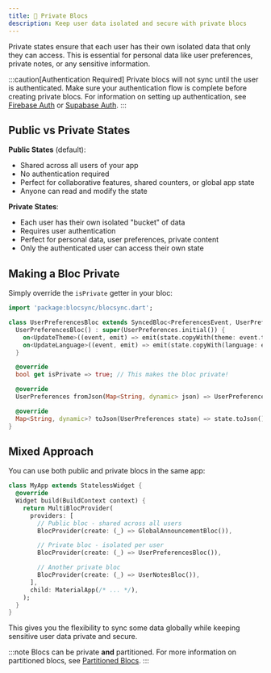 ```yaml
---
title: 🤫 Private Blocs
description: Keep user data isolated and secure with private blocs
---
```


Private states ensure that each user has their own isolated data that only they
can access. This is essential for personal data like user preferences, private
notes, or any sensitive information.

:::caution[Authentication Required]
Private blocs will not sync until the user
is authenticated. Make sure your authentication flow is complete before creating
private blocs. For information on setting up authentication, see
[Firebase Auth](/authentication/firebase-auth) or
[Supabase Auth](/authentication/supabase-auth).
:::

## Public vs Private States

**Public States** (default):

- Shared across all users of your app
- No authentication required
- Perfect for collaborative features, shared counters, or global app state
- Anyone can read and modify the state

**Private States**:

- Each user has their own isolated "bucket" of data
- Requires user authentication
- Perfect for personal data, user preferences, private content
- Only the authenticated user can access their own state

## Making a Bloc Private

Simply override the `isPrivate` getter in your bloc:

```dart
import 'package:blocsync/blocsync.dart';

class UserPreferencesBloc extends SyncedBloc<PreferencesEvent, UserPreferences> {
  UserPreferencesBloc() : super(UserPreferences.initial()) {
    on<UpdateTheme>((event, emit) => emit(state.copyWith(theme: event.theme)));
    on<UpdateLanguage>((event, emit) => emit(state.copyWith(language: event.language)));
  }

  @override
  bool get isPrivate => true; // This makes the bloc private!

  @override
  UserPreferences fromJson(Map<String, dynamic> json) => UserPreferences.fromJson(json);

  @override
  Map<String, dynamic>? toJson(UserPreferences state) => state.toJson();
}
```

## Mixed Approach

You can use both public and private blocs in the same app:

```dart
class MyApp extends StatelessWidget {
  @override
  Widget build(BuildContext context) {
    return MultiBlocProvider(
      providers: [
        // Public bloc - shared across all users
        BlocProvider(create: (_) => GlobalAnnouncementBloc()),

        // Private bloc - isolated per user
        BlocProvider(create: (_) => UserPreferencesBloc()),

        // Another private bloc
        BlocProvider(create: (_) => UserNotesBloc()),
      ],
      child: MaterialApp(/* ... */),
    );
  }
}
```

This gives you the flexibility to sync some data globally while keeping
sensitive user data private and secure.

:::note
Blocs can be private **and** partitioned. For more information on
partitioned blocs, see [Partitioned Blocs](/basics/partitioned-blocs).
:::
